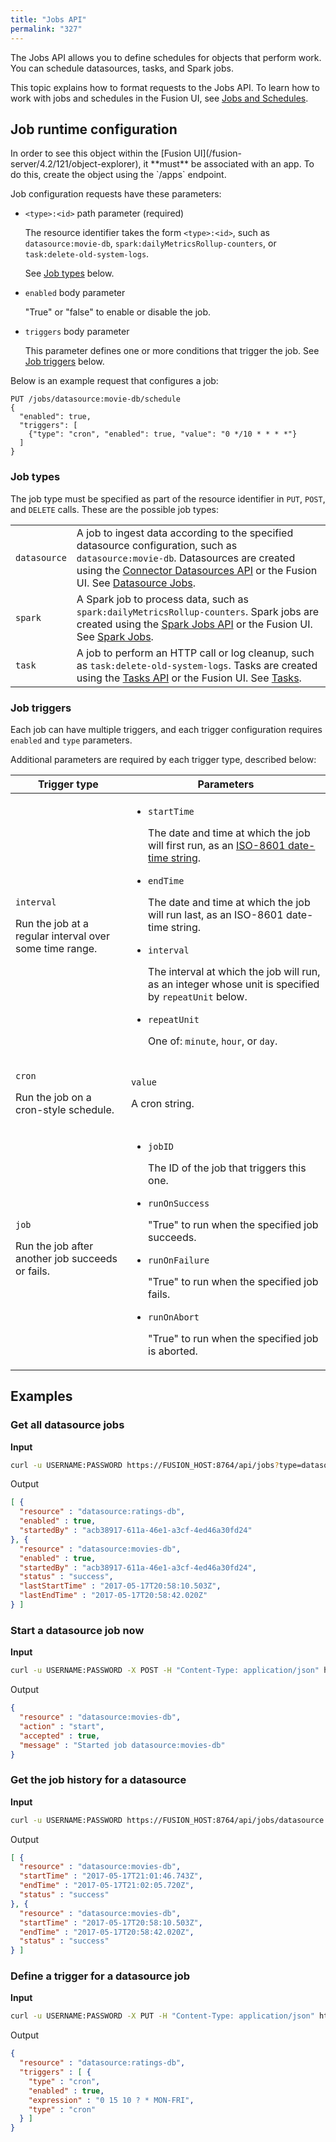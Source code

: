 ```yaml
---
title: "Jobs API"
permalink: "327"
---
```



The Jobs API allows you to define schedules for objects that perform work. You can schedule datasources, tasks, and Spark jobs.

This topic explains how to format requests to the Jobs API. To learn how to work with jobs and schedules in the Fusion UI, see [Jobs and Schedules](/fusion-server/4.2/184/jobs-overview).

## Job runtime configuration

<Note>
In order to see this object within the [Fusion UI](/fusion-server/4.2/121/object-explorer), it **must** be associated with an app. To do this, create the object using the `/apps` endpoint.
</Note>

Job configuration requests have these parameters:

* `<type>:<id>` path parameter (required)

  The resource identifier takes the form `<type>:<id>`, such as `datasource:movie-db`, `spark:dailyMetricsRollup-counters`, or `task:delete-old-system-logs`.

  See [Job types](#types) below.
* `enabled` body parameter

  "True" or "false" to enable or disable the job.
* `triggers` body parameter

  This parameter defines one or more conditions that trigger the job. See [Job triggers](#triggers) below.

Below is an example request that configures a job:

```
PUT /jobs/datasource:movie-db/schedule
{
  "enabled": true,
  "triggers": [
    {"type": "cron", "enabled": true, "value": "0 */10 * * * *"}
  ]
}
```

### Job types

The job type must be specified as part of the resource identifier in `PUT`, `POST`, and `DELETE` calls. These are the possible job types:

|  |  |
| --- | --- |
| `datasource` | A job to ingest data according to the specified datasource configuration, such as `datasource:movie-db`. Datasources are created using the [Connector Datasources API](/fusion-server/4.2/353/connector-datasources-api) or the Fusion UI.  See [Datasource Jobs](/fusion-server/4.2/186/datasource-jobs). |
| `spark` | A Spark job to process data, such as `spark:dailyMetricsRollup-counters`. Spark jobs are created using the [Spark Jobs API](/fusion-server/4.2/312/spark-jobs-api) or the Fusion UI.  See [Spark Jobs](/fusion-server/4.2/187/spark-jobs). |
| `task` | A job to perform an HTTP call or log cleanup, such as `task:delete-old-system-logs`. Tasks are created using the [Tasks API](/fusion-server/4.2/317/tasks-api) or the Fusion UI.  See [Tasks](/fusion-server/4.2/183/tasks). |

### Job triggers

Each job can have multiple triggers, and each trigger configuration requires `enabled` and `type` parameters.

Additional parameters are required by each trigger type, described below:

<table class="tableblock frame-all grid-all stretch">
  <thead>
    <tr>
      <th class="tableblock halign-left valign-top">Trigger type</th>
      <th class="tableblock halign-left valign-top">Parameters</th>
    </tr>
  </thead>
  <tbody>
    <tr>
      <td class="tableblock halign-left valign-top">
        <p><code>interval</code></p>
        <p>Run the job at a regular interval over some time range.</p>
      </td>
      <td class="tableblock halign-left valign-top">
        <ul>
          <li>
            <p><code>startTime</code></p>
            <p>The date and time at which the job will first run, as an <a href="https://www.w3.org/TR/NOTE-datetime" target="_blank" rel="noopener">ISO-8601 date-time string</a>.</p>
          </li>
          <li>
            <p><code>endTime</code></p>
            <p>The date and time at which the job will run last, as an ISO-8601 date-time string.</p>
          </li>
          <li>
            <p><code>interval</code></p>
            <p>The interval at which the job will run, as an integer whose unit is specified by <code>repeatUnit</code> below.</p>
          </li>
          <li>
            <p><code>repeatUnit</code></p>
            <p>One of: <code>minute</code>, <code>hour</code>, or <code>day</code>.</p>
          </li>
        </ul>
      </td>
    </tr>
    <tr>
      <td class="tableblock halign-left valign-top">
        <p><code>cron</code></p>
        <p>Run the job on a cron-style schedule.</p>
      </td>
      <td class="tableblock halign-left valign-top">
        <p><code>value</code></p>
        <p>A cron string.</p>
      </td>
    </tr>
    <tr>
      <td class="tableblock halign-left valign-top">
        <p><code>job</code></p>
        <p>Run the job after another job succeeds or fails.</p>
      </td>
      <td class="tableblock halign-left valign-top">
        <ul>
          <li>
            <p><code>jobID</code></p>
            <p>The ID of the job that triggers this one.</p>
          </li>
          <li>
            <p><code>runOnSuccess</code></p>
            <p>"True" to run when the specified job succeeds.</p>
          </li>
          <li>
            <p><code>runOnFailure</code></p>
            <p>"True" to run when the specified job fails.</p>
          </li>
          <li>
            <p><code>runOnAbort</code></p>
            <p>"True" to run when the specified job is aborted.</p>
          </li>
        </ul>
      </td>
    </tr>
  </tbody>
</table>


## Examples

### Get all datasource jobs

**Input**

```bash
curl -u USERNAME:PASSWORD https://FUSION_HOST:8764/api/jobs?type=datasource
```

Output

```json
[ {
  "resource" : "datasource:ratings-db",
  "enabled" : true,
  "startedBy" : "acb38917-611a-46e1-a3cf-4ed46a30fd24"
}, {
  "resource" : "datasource:movies-db",
  "enabled" : true,
  "startedBy" : "acb38917-611a-46e1-a3cf-4ed46a30fd24",
  "status" : "success",
  "lastStartTime" : "2017-05-17T20:58:10.503Z",
  "lastEndTime" : "2017-05-17T20:58:42.020Z"
} ]
```

### Start a datasource job now

**Input**

```bash
curl -u USERNAME:PASSWORD -X POST -H "Content-Type: application/json" https://FUSION_HOST:8764/api/jobs/datasource:movies-db/actions -d '{"action": "start"}'
```

Output

```json
{
  "resource" : "datasource:movies-db",
  "action" : "start",
  "accepted" : true,
  "message" : "Started job datasource:movies-db"
}
```

### Get the job history for a datasource

**Input**

```bash
curl -u USERNAME:PASSWORD https://FUSION_HOST:8764/api/jobs/datasource:movies-db/history
```

Output

```json
[ {
  "resource" : "datasource:movies-db",
  "startTime" : "2017-05-17T21:01:46.743Z",
  "endTime" : "2017-05-17T21:02:05.720Z",
  "status" : "success"
}, {
  "resource" : "datasource:movies-db",
  "startTime" : "2017-05-17T20:58:10.503Z",
  "endTime" : "2017-05-17T20:58:42.020Z",
  "status" : "success"
} ]
```

### Define a trigger for a datasource job

**Input**

```bash
curl -u USERNAME:PASSWORD -X PUT -H "Content-Type: application/json" https://FUSION_HOST:8764/api/jobs/datasource:ratings-db/schedule -d '{"triggers": [{"type": "cron", "enabled": "true", "expression": "0 15 10 ? * MON-FRI"}]}'
```

Output

```json
{
  "resource" : "datasource:ratings-db",
  "triggers" : [ {
    "type" : "cron",
    "enabled" : true,
    "expression" : "0 15 10 ? * MON-FRI",
    "type" : "cron"
  } ]
}
```

